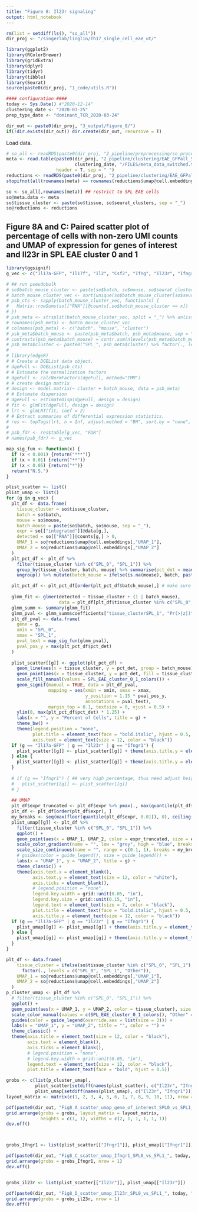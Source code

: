 ```yaml
---
title: "Figure 8: Il23r signaling"
output: html_notebook
---
```


```r
rm(list = setdiff(ls(), "so_all"))
dir_proj <- "/singerlab/linglin/Th17_single_cell_eae_ut/"

library(ggplot2)
library(RColorBrewer)
library(gridExtra)
library(dplyr)
library(tidyr)
library(tibble)
library(Seurat)
source(paste0(dir_proj, "1_code/utils.R"))

#### configuration ####
today <- Sys.Date() #"2020-12-14"
clustering_date <- "2020-03-25"
prep_type_date <- "dominant_TCR_2020-03-24"

dir_out <- paste0(dir_proj, "3_output/Figure_8/")
if(!dir.exists(dir_out)) dir.create(dir_out, recursive = T)
```

Load data.
```r
# so_all <- readRDS(paste0(dir_proj, "2_pipeline/preprocessing/so_processed_", prep_type_date, ".rds"))
meta <- read.table(paste0(dir_proj, "2_pipeline/clustering/EAE_GFPall_SPL/", 
                          clustering_date, "/FILES/meta_data_switched.txt"), 
                   header = T, sep = " ")
reductions <- readRDS(paste0(dir_proj, "2_pipeline/clustering/EAE_GFPall_SPL/", clustering_date, "/FILES/reductions.rds"))
stopifnot(all(rownames(meta) == rownames(reductions$umap@cell.embeddings)))

so <- so_all[,rownames(meta)] ## restrict to SPL EAE cells
so@meta.data <- meta
so$tissue_cluster <- paste(so$tissue, so$seurat_clusters, sep = "_")
so@reductions <- reductions
```



## Figure 8A and C: Paired scatter plot of percentage of cells with non-zero UMI counts and UMAP of expression for genes of interest and Il23r in SPL EAE cluster 0 and 1
```r
library(ggsignif)
g_vec <- c("Il17a-GFP", "Il17f", "Il2", "Csf2", "Ifng", "Il23r", "Ifngr1")

# ## run pseudobulk
# so$batch_mouse_cluster <- paste(so$batch, so$mouse, so$seurat_clusters, sep = "_")
# batch_mouse_cluster_vec <- sort(unique(so$batch_mouse_cluster[so$seurat_clusters %in% c(0, 1)]))
# psb_cts <- sapply(batch_mouse_cluster_vec, function(x) {
#   Matrix::rowSums(so[["RNA"]]@counts[,so$batch_mouse_cluster == x])
# })
# psb_meta <- strsplit(batch_mouse_cluster_vec, split = "_") %>% unlist %>% matrix(ncol = 3, byrow = T) %>% data.frame()
# rownames(psb_meta) <- batch_mouse_cluster_vec
# colnames(psb_meta) <- c("batch", "mouse", "cluster")
# psb_meta$batch_mouse <- paste(psb_meta$batch, psb_meta$mouse, sep = "_") %>% factor()
# contrasts(psb_meta$batch_mouse) = contr.sum(nlevels(psb_meta$batch_mouse))
# psb_meta$cluster <- paste0("SPL_", psb_meta$cluster) %>% factor(., levels = c("SPL_0", "SPL_1"))
# 
# library(edgeR)
# # Create a DGEList data object.
# dgeFull <- DGEList(psb_cts)
# # Estimate the normalization factors
# dgeFull <- calcNormFactors(dgeFull, method="TMM")
# # create design matrix
# design <- model.matrix(~ cluster + batch_mouse, data = psb_meta)
# # Estimate dispersion
# dgeFull <- estimateDisp(dgeFull, design = design)
# fit <- glmFit(dgeFull, design = design)
# lrt <- glmLRT(fit, coef = 2)
# # Extract summaries of differential expression statistics.
# res <- topTags(lrt, n = Inf, adjust.method = "BH", sort.by = "none", p.value = 1)
# 
# psb_fdr <- res$table[g_vec, "FDR"]
# names(psb_fdr) <- g_vec

map_sig_fun <- function(x) {
  if (x < 0.001) {return("***")}
  if (x < 0.01) {return("**")}
  if (x < 0.05) {return("*")}
  return("N.S.")
}

plist_scatter <- list()
plist_umap <- list()
for (g in g_vec) {
  plt_df <- data.frame(
    tissue_cluster = so$tissue_cluster,
    batch = so$batch,
    mouse = so$mouse,
    batch_mouse = paste(so$batch, so$mouse, sep = "_"),
    expr = so[["integrated"]]@data[g,],
    detected = so[["RNA"]]@counts[g,] > 0,
    UMAP_1 = so@reductions$umap@cell.embeddings[,"UMAP_1"],
    UMAP_2 = so@reductions$umap@cell.embeddings[,"UMAP_2"]
  )
  plt_pct_df <- plt_df %>% 
    filter(tissue_cluster %in% c("SPL_0", "SPL_1")) %>% 
    group_by(tissue_cluster, batch, mouse) %>% summarise(pct_det = mean(detected) * 100) %>% 
    ungroup() %>% mutate(batch_mouse = ifelse(is.na(mouse), batch, paste(batch, mouse, sep = ":")))

  plt_pct_df <- plt_pct_df[order(plt_pct_df$batch_mouse),] # make sure the pairs are correctly matched
  
  glmm_fit <- glmer(detected ~ tissue_cluster + (1 | batch_mouse), 
                    data = plt_df[plt_df$tissue_cluster %in% c("SPL_0", "SPL_1"),], family = binomial())
  glmm_summ <- summary(glmm_fit)
  glmm_pval <- glmm_summ$coefficients["tissue_clusterSPL_1", "Pr(>|z|)"]
  plt_df_pval <- data.frame(
    gene = g,
    xmin = "SPL_0",
    xmax = "SPL_1", 
    pval_text = map_sig_fun(glmm_pval),
    pval_pos_y = max(plt_pct_df$pct_det)
  )
  
  plist_scatter[[g]] <- ggplot(plt_pct_df) +
    geom_line(aes(x = tissue_cluster, y = pct_det, group = batch_mouse), color = "grey50", size = 1) +
    geom_point(aes(x = tissue_cluster, y = pct_det, fill = tissue_cluster), shape = 21, size = 4, alpha = 1) +
    scale_fill_manual(values = SPL_EAE_cluster_0_1_colors()) +
    geom_signif(manual = TRUE, data = plt_df_pval, 
                mapping = aes(xmin = xmin, xmax = xmax,
                              y_position = 1.15 * pval_pos_y, 
                              annotations = pval_text),
                margin_top = 0.1, textsize = 8, vjust = 0.5) +
    ylim(0, max(plt_pct_df$pct_det) * 1.25) +
    labs(x = "", y = "Percent of Cells", title = g) +
    theme_bw() +
    theme(legend.position = "none",
          plot.title = element_text(face = "bold.italic", hjust = 0.5, size = 15),
          axis.text = element_text(size = 12, color = "black"))
  if (g == "Il17a-GFP" | g == "Il23r" | g == "Ifngr1") {
    plist_scatter[[g]] <- plist_scatter[[g]] + theme(axis.title.y = element_text(size = 12, color = "black"))
  } else {
    plist_scatter[[g]] <- plist_scatter[[g]] + theme(axis.title.y = element_text(size = 12, color = "white"))
  }
  
  # if (g == "Ifngr1") { ## very high percentage, thus need adjust height of p-value and y-axis range
  #   plist_scatter[[g]] <- plist_scatter[[g]]
  # }
  
  ## UMAP
  plt_df$expr_truncated <- plt_df$expr %>% pmax(., max(quantile(plt_df$expr, 0.01), 0)) %>% pmin(., quantile(plt_df$expr, 0.99))
  plt_df <- plt_df[order(plt_df$expr), ]
  my_breaks <- seq(max(floor(quantile(plt_df$expr, 0.01)), 0), ceiling(quantile(plt_df$expr, 0.99)), length.out = 5)
  plist_umap[[g]] <- plt_df %>% 
    filter(tissue_cluster %in% c("SPL_0", "SPL_1")) %>% 
    ggplot() +
    geom_point(aes(x = UMAP_1, UMAP_2, color = expr_truncated, size = expr_truncated)) +
    scale_color_gradient(name = "", low = "grey", high = "blue", breaks = my_breaks, limits = range(my_breaks)) +
    scale_size_continuous(name = "", range = c(0.1, 1), breaks = my_breaks, limits = range(my_breaks), guide = FALSE) +
    # guides(color = guide_legend(), size = guide_legend()) + 
    labs(x = "UMAP_1", y = "UMAP_2", title = g) +
    theme_classic() +
    theme(axis.text.x = element_blank(),
          axis.text.y = element_text(size = 12, color = "white"),
          axis.ticks = element_blank(),
          # legend.position = "none",
          legend.key.width = grid::unit(0.05, "in"),
          legend.key.size = grid::unit(0.15, "in"),
          legend.text = element_text(size = 7, color = "black"),
          plot.title = element_text(face = "bold.italic", hjust = 0.5, color = "white"),
          axis.title.y = element_text(size = 12, color = "black"))
  if (g == "Il17a-GFP" | g == "Il23r" | g == "Ifngr1") {
    plist_umap[[g]] <- plist_umap[[g]] + theme(axis.title.y = element_text(size = 12, color = "black"))
  } else {
    plist_umap[[g]] <- plist_umap[[g]] + theme(axis.title.y = element_text(size = 12, color = "white"))
  }
}

plt_df <- data.frame(
    tissue_cluster = ifelse(so$tissue_cluster %in% c("SPL_0", "SPL_1"), so$tissue_cluster, "Other") %>% 
      factor(., levels = c("SPL_0", "SPL_1", "Other")),
    UMAP_1 = so@reductions$umap@cell.embeddings[,"UMAP_1"],
    UMAP_2 = so@reductions$umap@cell.embeddings[,"UMAP_2"]
  )
p_cluster_umap <- plt_df %>% 
  # filter(tissue_cluster %in% c("SPL_0", "SPL_1")) %>% 
  ggplot() +
  geom_point(aes(x = UMAP_1, y = UMAP_2, color = tissue_cluster), size = 0.1) +
  scale_color_manual(values = c(SPL_EAE_cluster_0_1_colors(), "Other" = "grey30")) +
  guides(color = guide_legend(override.aes = list(size = 3))) + 
  labs(x = "UMAP_1", y = "UMAP_2", title = "", color = "") +
  theme_classic() +
  theme(axis.title = element_text(size = 12, color = "black"),
        axis.text = element_blank(),
        axis.ticks = element_blank(),
        # legend.position = "none",
        # legend.key.width = grid::unit(0.05, "in"),
        legend.text = element_text(size = 12, color = "black"),
        plot.title = element_text(face = "bold", hjust = 0.5))

grobs <- c(list(p_cluster_umap),
           plist_scatter[setdiff(names(plist_scatter), c("Il23r", "Ifngr1"))], 
           plist_umap[setdiff(names(plist_umap), c("Il23r", "Ifngr1"))])
layout_matrix <- matrix(c(1, 2, 3, 4, 5, 6, 1, 7, 8, 9, 10, 11), nrow = 2, byrow = TRUE)

pdf(paste0(dir_out, "Fig8_A_scatter_umap_gene_of_interest_SPL0_vs_SPL1_", today, ".pdf"), width = 3 * 6, height = 6)
grid.arrange(grobs = grobs, layout_matrix = layout_matrix,
             heights = c(1, 1), widths = c(2, 1, 1, 1, 1, 1))
dev.off()



grobs_Ifngr1 <- list(plist_scatter[["Ifngr1"]], plist_umap[["Ifngr1"]])

pdf(paste0(dir_out, "Fig8_C_scatter_umap_Ifngr1_SPL0_vs_SPL1_", today, ".pdf"), width = 3 * 2, height = 3)
grid.arrange(grobs = grobs_Ifngr1, nrow = 1)
dev.off()


grobs_il23r <- list(plist_scatter[["Il23r"]], plist_umap[["Il23r"]])

pdf(paste0(dir_out, "Fig8_D_scatter_umap_Il23r_SPL0_vs_SPL1_", today, ".pdf"), width = 3 * 2, height = 3)
grid.arrange(grobs = grobs_il23r, nrow = 1)
dev.off()
```


